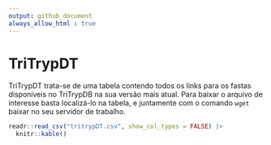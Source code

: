 ```yaml
---
output: github_document
always_allow_html : true
---
```



# TriTrypDT


TriTrypDT trata-se de uma tabela contendo todos os links para os fastas disponíveis no TriTrypDB na sua versão mais atual.
Para baixar o arquivo de interesse basta localizá-lo na tabela, e juntamente com o comando `wget` baixar no seu servidor de trabalho.

```r
readr::read_csv("tritrypDT.csv", show_col_types = FALSE) |> 
  knitr::kable()
```
